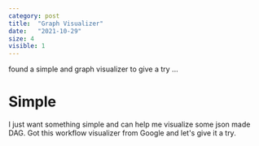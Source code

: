 ```yaml
---
category: post
title:  "Graph Visualizer"
date:   "2021-10-29"
size: 4
visible: 1
---
```



found a simple and graph visualizer to give a try ...

# Simple
I just want something simple and can help me visualize some json made DAG. Got this workflow visualizer from Google and let's give it a try.


<FlowVis/>


